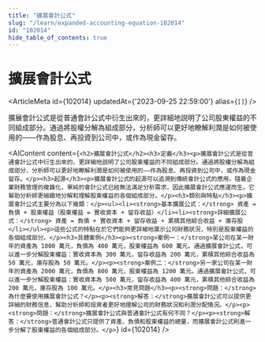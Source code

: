 ```yaml
---
title: "擴展會計公式"
slug: "/learn/expanded-accounting-equation-102014"
id: "102014"
hide_table_of_contents: true
---
```



# 擴展會計公式

<ArticleMeta id={102014} updatedAt={'2023-09-25 22:59:00'} alias={`[]`} />
<div className='border-solid border-b border-t-0 my-4 border-[var(--ifm-color-gray-300)]' />

擴展會計公式是從普通會計公式中衍生出來的，更詳細地説明了公司股東權益的不同組成部分。通過將股權分解為組成部分，分析師可以更好地瞭解利潤是如何被使用的——作為股息、再投資到公司中，或作為現金留存。

<AIContent content={`<h2>擴展會計公式</h2><h3>定義</h3><p>擴展會計公式是從普通會計公式中衍生出來的，更詳細地説明了公司股東權益的不同組成部分。通過將股權分解為組成部分，分析師可以更好地瞭解利潤是如何被使用的——作為股息、再投資到公司中，或作為現金留存。</p><h3>起源</h3><p>擴展會計公式的起源可以追溯到傳統會計公式的應用。隨着企業財務管理的複雜化，單純的會計公式已經無法滿足分析需求，因此擴展會計公式應運而生。它幫助分析師更細緻地分解和理解股東權益的各個組成部分。</p><h3>類別與特點</h3><p>擴展會計公式主要分為以下幾類：</p><ul><li><strong>基本擴展公式：</strong> 資產 = 負債 + 股東權益（股東權益 = 實收資本 + 留存收益）</li><li><strong>詳細擴展公式：</strong> 資產 = 負債 + 實收資本 + 留存收益 + 累積其他綜合收益 + 庫存股</li></ul><p>這些公式的特點在於它們能夠更詳細地展示公司財務狀況，特別是股東權益的各個組成部分。</p><h3>具體案例</h3><p><strong>案例一：</strong>某公司在某一財年的資產為 1000 萬元，負債為 400 萬元，股東權益為 600 萬元。通過擴展會計公式，可以進一步分解股東權益：實收資本為 300 萬元，留存收益為 200 萬元，累積其他綜合收益為 50 萬元，庫存股為 50 萬元。</p><p><strong>案例二：</strong>另一家公司在某一財年的資產為 2000 萬元，負債為 800 萬元，股東權益為 1200 萬元。通過擴展會計公式，可以進一步分解股東權益：實收資本為 500 萬元，留存收益為 400 萬元，累積其他綜合收益為 200 萬元，庫存股為 100 萬元。</p><h3>常見問題</h3><p><strong>問題：</strong>為什麼要使用擴展會計公式？</p><p><strong>解答：</strong>擴展會計公式可以提供更詳細的財務信息，幫助分析師和投資者更好地理解公司的財務狀況和利潤分配情況。</p><p><strong>問題：</strong>擴展會計公式與普通會計公式有何不同？</p><p><strong>解答：</strong>普通會計公式只提供了資產、負債和股東權益的總量，而擴展會計公式則進一步分解了股東權益的各個組成部分。</p>`} id={102014} />
